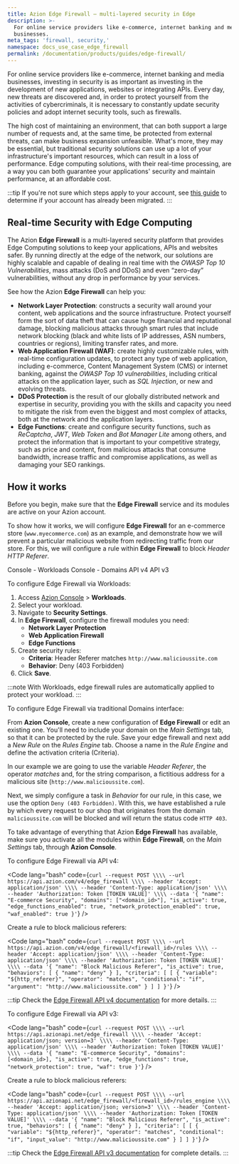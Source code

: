 ```yaml
---
title: Azion Edge Firewall — multi-layered security in Edge
description: >-
  For online service providers like e-commerce, internet banking and media
  businesses.
meta_tags: 'firewall, security,'
namespace: docs_use_case_edge_firewall
permalink: /documentation/products/guides/edge-firewall/
---
```



<Apiv4Rollout />

For online service providers like e-commerce, internet banking and media businesses, investing in security is as important as investing in the development of new applications, websites or integrating APIs. Every day, new threats are discovered and, in order to protect yourself from the activities of cybercriminals, it is necessary to constantly update security policies and adopt internet security tools, such as firewalls.

The high cost of maintaining an environment, that can both support a large number of requests and, at the same time, be protected from external threats, can make business expansion unfeasible. What's more, they may be essential, but traditional security solutions can use up a lot of your infrastructure's important resources, which can result in a loss of performance. Edge computing solutions, with their real-time processing, are a way you can both guarantee your applications' security and maintain performance, at an affordable cost.

:::tip
If you're not sure which steps apply to your account, see [this guide](/en/documentation/products/guides/verify-account-migration/) to determine if your account has already been migrated.
:::

## Real-time Security with Edge Computing 

The Azion **Edge Firewall** is a multi-layered security platform that provides Edge Computing solutions to keep your applications, APIs and websites safer. By running directly at the edge of the network, our solutions are highly scalable and capable of dealing in real time with the *OWASP Top 10 Vulnerabilities*, mass attacks (DoS and DDoS) and even “zero-day” vulnerabilities, without any drop in performance by your services.

See how the Azion **Edge Firewall** can help you:

* **Network Layer Protection**: constructs a security wall around your content, web applications and the source infrastructure. Protect yourself form the sort of data theft that can cause huge financial and reputational damage, blocking malicious attacks through smart rules that include network blocking (black and white lists of IP addresses, ASN numbers, countries or regions), limiting transfer rates, and more.
* **Web Application Firewall (WAF)**: create highly customizable rules, with real-time configuration updates, to protect any type of web application, including e-commerce, Content Management System (CMS) or internet banking, against the *OWASP Top 10 vulnerabilities*, including critical attacks on the application layer, such as *SQL Injection*, or new and evolving threats.
* **DDoS Protection** is the result of our globally distributed network and expertise in security, providing you with the skills and capacity you need to mitigate the risk from even the biggest and most complex of attacks, both at the network and the application layers.
* **Edge Functions**: create and configure security functions, such as *ReCaptcha*, *JWT*, *Web Token* and *Bot Manager Lite* among others, and protect the information that is important to your competitive strategy, such as price and content, from malicious attacks that consume bandwidth, increase traffic and compromise applications, as well as damaging your SEO rankings.

## How it works 

Before you begin, make sure that the **Edge Firewall** service and its modules are active on your Azion account.

To show how it works, we will configure **Edge Firewall** for an e-commerce store (`www.myecommerce.com`) as an example, and demonstrate how we will prevent a particular malicious website from redirecting traffic from our store. For this, we will configure a rule within **Edge Firewall** to block *Header HTTP Referer*.

<Tabs client:visible>
    <Fragment slot="tab.consoleworkloads">Console - Workloads</Fragment>
    <Fragment slot="tab.consoledomain">Console - Domains</Fragment>
    <Fragment slot="tab.apiv4">API v4</Fragment>
    <Fragment slot="tab.apiv3">API v3</Fragment>

<Fragment slot="panel.consoleworkloads">

To configure Edge Firewall via Workloads:

1. Access [Azion Console](/en/documentation/products/guides/how-to-access-azion-console/) > **Workloads**.
2. Select your workload.
3. Navigate to **Security Settings**.
4. In **Edge Firewall**, configure the firewall modules you need:
   - **Network Layer Protection**
   - **Web Application Firewall** 
   - **Edge Functions**
5. Create security rules:
   - **Criteria**: Header Referer matches `http://www.malicioussite.com`
   - **Behavior**: Deny (403 Forbidden)
6. Click **Save**.

:::note
With Workloads, edge firewall rules are automatically applied to protect your workload.
:::

</Fragment>

<Fragment slot="panel.consoledomain">

To configure Edge Firewall via traditional Domains interface:

From **Azion Console**, create a new configuration of **Edge Firewall** or edit an existing one. You'll need to include your domain on the *Main Settings* tab, so that it can be protected by the rule. Save your edge firewall and next add a *New Rule* on the *Rules Engine* tab. Choose a name in the *Rule Engine* and define the activation criteria (Criteria). 

In our example we are going to use the variable *Header Referer*, the operator *matches* and, for the string comparison, a fictitious address for a malicious site (`http://www.malicioussite.com`).

Next, we simply configure a task in *Behavior* for our rule, in this case, we use the option `Deny (403 Forbidden)`. With this, we have established a rule by which every request to our shop that originates from the domain `malicioussite.com` will be blocked and will return the status code `HTTP 403`.

To take advantage of everything that Azion **Edge Firewall** has available, make sure you activate all the modules within **Edge Firewall**, on the *Main Settings* tab, through **Azion Console**.

</Fragment>

<Fragment slot="panel.apiv4">

To configure Edge Firewall via API v4:

<Code lang="bash" code={`curl --request POST \\\\
  --url https://api.azion.com/v4/edge_firewall \\\\
  --header 'Accept: application/json' \\\\
  --header 'Content-Type: application/json' \\\\
  --header 'Authorization: Token [TOKEN VALUE]' \\\\
  --data '{
    "name": "E-commerce Security",
    "domains": ["<domain_id>"],
    "is_active": true,
    "edge_functions_enabled": true,
    "network_protection_enabled": true,
    "waf_enabled": true
  }'`} />

Create a rule to block malicious referers:

<Code lang="bash" code={`curl --request POST \\\\
  --url https://api.azion.com/v4/edge_firewall/<firewall_id>/rules \\\\
  --header 'Accept: application/json' \\\\
  --header 'Content-Type: application/json' \\\\
  --header 'Authorization: Token [TOKEN VALUE]' \\\\
  --data '{
    "name": "Block Malicious Referer",
    "is_active": true,
    "behaviors": [
      {
        "name": "deny"
      }
    ],
    "criteria": [
      [
        {
          "variable": "${http_referer}",
          "operator": "matches",
          "conditional": "if",
          "argument": "http://www.malicioussite.com"
        }
      ]
    ]
  }'`} />

:::tip
Check the [Edge Firewall API v4 documentation](https://api.azion.com/v4#/operations/PostEdgeFirewall) for more details.
:::

</Fragment>

<Fragment slot="panel.apiv3">

To configure Edge Firewall via API v3:

<Code lang="bash" code={`curl --request POST \\\\
  --url https://api.azionapi.net/edge_firewall \\\\
  --header 'Accept: application/json; version=3' \\\\
  --header 'Content-Type: application/json' \\\\
  --header 'Authorization: Token [TOKEN VALUE]' \\\\
  --data '{
    "name": "E-commerce Security",
    "domains": [<domain_id>],
    "is_active": true,
    "edge_functions": true,
    "network_protection": true,
    "waf": true
  }'`} />

Create a rule to block malicious referers:

<Code lang="bash" code={`curl --request POST \\\\
  --url https://api.azionapi.net/edge_firewall/<firewall_id>/rules_engine \\\\
  --header 'Accept: application/json; version=3' \\\\
  --header 'Content-Type: application/json' \\\\
  --header 'Authorization: Token [TOKEN VALUE]' \\\\
  --data '{
    "name": "Block Malicious Referer",
    "is_active": true,
    "behaviors": [
      {
        "name": "deny"
      }
    ],
    "criteria": [
      [
        {
          "variable": "${http_referer}",
          "operator": "matches",
          "conditional": "if",
          "input_value": "http://www.malicioussite.com"
        }
      ]
    ]
  }'`} />

:::tip
Check the [Edge Firewall API v3 documentation](https://api.azionapi.net/api/v3#/Edge%20Firewall) for complete details.
:::

</Fragment>

</Tabs>




